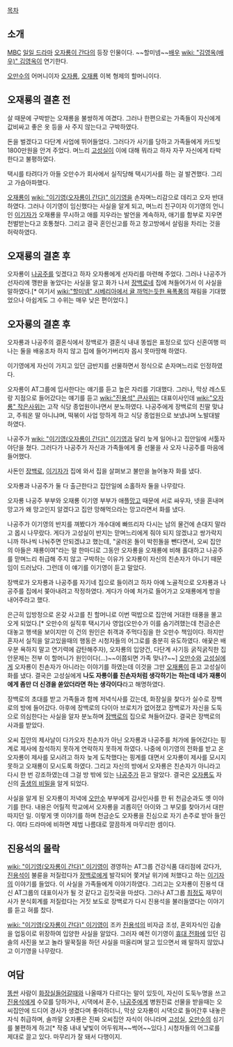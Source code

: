 [[목차]]
== 소개 ==
[[MBC]] [[일일 드라마]] [[오자룡이 간다]]의 등장 인물이다. ~~할미넴~~[[배우]] [[wiki: "김영옥(배우)" 김영옥]]이 연기한다.

[[오만수]]의 어머니이자 [[오자룡]], [[오재룡]] 이복 형제의 할머니이다.

== 오재룡의 결혼 전 ==
살 때문에 구박받는 오재룡을 불쌍하게 여겼다. 그러나 한편으로는 가족들이 자신에게 값비싸고 좋은 옷 등을 사 주지 않는다고 구박하였다.

돈을 벌겠다고 다단계 사업에 뛰어들었다. 그러다가 사기를 당하고 가족들에게 카드빚 1800만원을 안겨 주었다. 며느리 [[고성실]]이 이에 대해 뭐라고 하자 자꾸 자신에게 타박한다고 불평하였다.

택시를 타려다가 아들 오만수가 회사에서 실직당해 택시기사를 하는 걸 발견했다. 그리고 가슴아파했다.

[[오재룡]]이 [[wiki: "이기영(오자룡이 간다)" 이기영]]을 손자며느리감으로 데리고 오자 반대하였다. 그러나 이기영이 임신했다는 사실을 알게 되고, 며느리 친구이자 이기영의 언니인 [[이기자]]가 오재룡을 무시하고 애를 지우라는 발언을 계속하자, 애기를 함부로 지우면 천벌받는다고 호통쳤다. 그리고 결국 혼인신고를 하고 창고방에서 살림을 차리는 것을 허락하였다.

== 오재룡의 결혼 후 ==
오자룡이 [[나공주]]를 잊겠다고 하자 오자룡에게 선자리를 마련해 주었다. 그러나 나공주가 선자리에 깽판을 놓았다는 사실을 알고 화가 나서 [[장백로]]네 집에 쳐들어가서 이 사실을 말하였다.[* 여기서 [[wiki:"할미넴" 시베리아에서 귤 까먹는듯한 욕폭풍]]의 재림을 기대했었으나 아쉽게도 그 수위는 매우 낮은 편이었다.]

== 오자룡의 결혼 후 ==
오자룡과 나공주의 결혼식에서 장백로가 결혼식 내내 똥씹은 표정으로 있다 신혼여행 떠나는 둘을 배웅조차 하지 않고 집에 들어가버리자 몹시 못마땅해 하였다.

이기영에게 자신이 가지고 있던 금반지를 선물하면서 정식으로 손자며느리로 인정하였다.

오자룡이 AT그룹에 입사한다는 얘기를 듣고 높은 자리를 기대했다. 그러나, 막상 레스토랑 지점으로 들어갔다는 얘기를 듣고 [[wiki:"진용석" 큰사위]]는 대표이사인데 [[wiki:"오자룡" 작은사위]]는 고작 식당 종업원이나면서 분노하였다. 나공주에게 장백로의 친딸 맞냐고, 주워온 딸 아니냐며, 떡볶이 사업 망하게 하고 식당 종업원으로 보냈냐며 노발대발 하였다.

나공주가 [[wiki: "이기영(오자룡이 간다)" 이기영]]과 달리 늦게 일어나고 집안일에 서툴자 야단을 쳤다. 그러다가 나공주가 자신과 가족들에게 줄 선물을 사 오자 나공주를 마음에 들어했다.

사돈인 [[장백로]], [[이기자]]가 집에 와서 집을 살펴보고 불만을 늘어놓자 화를 냈다.

오자룡과 나공주가 둘 다 출근한다고 집안일에 소홀하자 둘을 나무랐다.

오자룡 나공주 부부와 오재룡 이기영 부부가 애플[[망고]] 때문에 서로 싸우자, 넷을 혼내며 망고가 왜 망고인지 알겠다고 집안 망해먹으라는 망고라면서 화를 냈다.

나공주가 이기영의 반지를 껴봤다가 개수대에 빠뜨리자 다시는 남의 물건에 손대지 말라고 몹시 나무랐다. 게다가 고성실이 반지는 맏며느리에게 줘야 되지 않겠냐고 쌍가락지니까 하나씩 나눠주면 안되겠냐고 했는데, "굴러온 돌이 박힌돌을 뺀다면서, 오씨 집안의 아들은 재룡이여"라는 말 한마디로 그동안 오자룡을 오재룡에 비해 홀대하고 나공주를 맏며느리 취급해 주지 않고 구박하는 이유가 오자룡이 자신의 친손자가 아니기 때문임이 드러났다. 그런데 이 얘기를 이기영이 듣고 말았다.

장백로가 오자룡과 나공주를 자기네 집으로 들이려고 하자 아예 노골적으로 오자룡과 나공주를 집에서 쫒아내려고 작정하였다. 게다가 아예 처가로 들어가고 오재룡에게 방을 내어주라고 했다.

은근히 입방정으로 온갖 사고를 친 할머니로 이번 떡밥으로 집안에 거대한 태풍을 몰고오게 되었다.[* 오만수의 실직후 택시기사 영업(오만수가 이를 숨기려했는데 천금순은 대놓고 행색을 보이지만 이 건의 원인은 취객과 주먹다짐을 한 오만수 책임이다. 하지만 혼자서 실직을 알고있을때의 행동은 시청자들의 어그로를 충분히 유도하였다. 애꿎은 배우분 욕하지 말고 연기력에 감탄해주자), 오자룡의 입양건, 다단계 사기등 굵직굵직한 집안문제는 전부 이 할머니가 원인이다(...)~~이쯤되면 가족 맞나?~~] [[오만수]]와 [[고성실]]에게 오자룡이 친손자가 아니라는 이야기를 하였는데 이것을 그만 [[오재룡]]이 듣고 고성실이 화를 냈다. 결국은 고성실에게 '''나도 자룡이를 친손자처럼 생각하기는 하는데 네가 재룡이에게 좀만 더 신경을 쏟았더라면 하는 생각이다'''라고 해명하였다.

장백로의 초대를 받고 가족들과 함께 저녁식사를 갔는데, 화장실을 찾다가 실수로 장백로의 방에 들어갔다. 아후에 장백로의 다이아 브로치가 없어졌고 장백로가 자신을 도둑으로 의심한다는 사실을 알자 분노하며 [[장백로]]의 집으로 쳐들어갔다. 결국은 장백로의 사과를 받았다.

오씨 집안의 제사날이 다가오자 친손자가 아닌 오자룡과 나공주를 처가에 들어갔다는 핑계로 제사에 참석하지 못하게 연락하지 못하게 하였다. 나중에 이기영의 전화를 받고 온 오자룡이 제사를 모시려고 하자 늦게 도착했다는 핑계를 대면서 오자룡이 제사를 모시지 못하고 오재룡이 모시도록 하였다. 그리고 자신의 방에서 오자룡은 친손자가 아니라고 다시 한 번 강조하였는데 그걸 방 밖에 있는 [[나공주]]가 듣고 말았다. 결국은 [[오자룡]]도 자신의 [[출생의 비밀]]을 알게 되었다.

사실을 알게 된 오자룡이 저녁에 [[오만수]] 부부에게 감사인사를 한 뒤 천금순과도 옛 이야기를 한다. 내용은 어릴적 학교에서 오자룡을 괴롭히던 아이와 그 부모를 찾아가서 대판 따지던 일. 이렇게 옛 이야기를 하며 천금순도 오자룡을 진심으로 자기 손주로 받아 들인다. 여타 드라마에 비하면 제법 나름대로 깔끔하게 마무리한 셈이다.

== 진용석의 몰락 ==
[[wiki: "이기영(오자룡이 간다)" 이기영]]이 경영하는 AT그룹 건강식품 대리점에 갔다가, [[진용석]]이 불륜을 저질렀다가 [[장백로]]에게 발각되어 쫓겨날 위기에 처했다고 하는 [[이기자]]의 이야기를 들었다. 이 사실을 가족들에게 이야기하였다. 그리고는 오자룡이 진용석 대신 AT그룹의 대표이사가 될 것 같다고 김칫국을 마셨다. 그러나 AT그룹 [[최정도]] 재무이사가 분식회계를 저질렀다는 거짓 보도로 장백로가 다시 진용석을 불러들였다는 이야기를 듣고 혀를 찼다.

[[wiki: "이기영(오자룡이 간다)" 이기영]]이 조카 [[진용석]]의 비자금 조성, 혼외자식인 김솔을 업둥이로 위장하여 입양한 사실을 알았다. 그러자 예전 이기영이 [[휴대 전화]]에 있던 김솔의 사진을 보고 놀라 딸꾹질을 하던 사실을 떠올리며 알고 있으면서 왜 말하지 않았냐고 이기영을 나무랐다.

== 여담 ==
[[똥]]싼 사람이 [[화장실]]들어갈때와 나올때가 다르다는 말이 있듯이, 자신이 도둑누명을 쓰고 [[진용석]]에게 수모를 당하거나, 시댁에서 혼수, [[나공주]]에게 병원진료 선물을 받을때는 오씨집안에 드디어 경사가 생겼다며 좋아하더니, 막상 오자룡이 시댁으로 들어간후 내놓은 자식 취급하며, 솔까말 오자룡은 진짜 오씨집안 자식이 아니라며 [[고성실]], [[오만수]]의 심기를 불편하게 하고[* 작중 내내 낯빛이 어두워져~~썩어~~있다.] 시청자들의 어그로를 제대로 끌고 있다. 마무리가 잘 돼서 다행이지.
